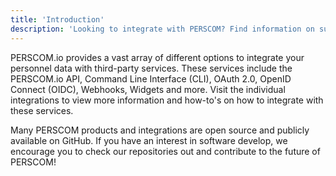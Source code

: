 ```yaml
---
title: 'Introduction'
description: 'Looking to integrate with PERSCOM? Find information on support integrations here.'
---
```


PERSCOM.io provides a vast array of different options to integrate your personnel data with third-party services. These services include the
PERSCOM.io API, Command Line Interface (CLI), OAuth 2.0, OpenID Connect (OIDC), Webhooks, Widgets and more. Visit the individual
integrations to view more information and how-to's on how to integrate with these services.

<Card title='Help us!' icon='github' href='https://github.com/deschutesdesigngroupllc'>
  Many PERSCOM products and integrations are open source and publicly available on GitHub. If you have an interest in software develop, we
  encourage you to check our repositories out and contribute to the future of PERSCOM!
</Card>
